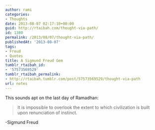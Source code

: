 ```yaml
---
author: rami
categories:
- Thoughts
date: 2013-08-07 02:17:10+00:00
guid: http://rtaibah.com/thought-via-path/
id: 1380
permalink: /2013/08/07/thought-via-path/
publishedAt: '2013-08-07'
tags:
- Freud
- Quotes
title: A Sigmund Freud Gem
tumblr_rtaibah_id:
- '57573569529'
tumblr_rtaibah_permalink:
- http://rtaibah.tumblr.com/post/57573569529/thought-via-path
url: notes
---
```


This sounds apt on the last day of Ramadhan:
  


> It is impossible to overlook the extent to which civilization is built upon renunciation of instinct.

-Sigmund Freud